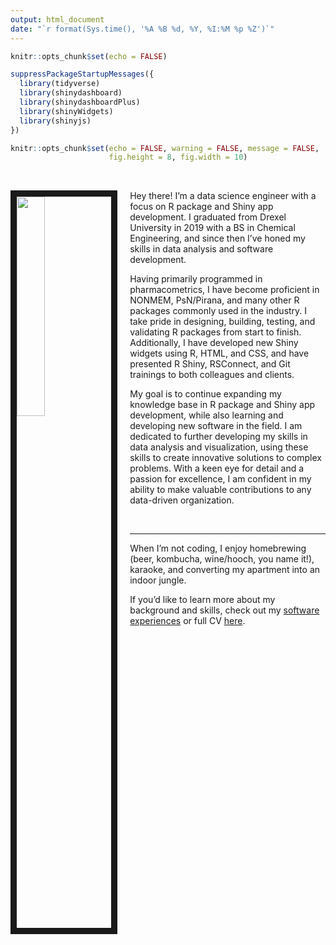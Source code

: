 ```yaml
---
output: html_document
date: "`r format(Sys.time(), '%A %B %d, %Y, %I:%M %p %Z')`"
---
```


<!-- <style type="text/css"> -->
<!-- .main-container { -->
<!-- max-width: 100% !important; -->
<!-- margin: auto; -->
<!-- } -->
<!-- </style> -->

```r
knitr::opts_chunk$set(echo = FALSE)

suppressPackageStartupMessages({
  library(tidyverse)
  library(shinydashboard)
  library(shinydashboardPlus)
  library(shinyWidgets)
  library(shinyjs)
})

```




```r
knitr::opts_chunk$set(echo = FALSE, warning = FALSE, message = FALSE,
                      fig.height = 8, fig.width = 10)
```

<br>

<img src="www/images/FB_profile.jpg" style="width:30%; border:10px solid; margin-right: 20px" align="left">


Hey there! I'm a data science engineer with a focus on R package and Shiny app development. I graduated from Drexel University in 2019 with a BS in Chemical Engineering, and since then I've honed my skills in data analysis and software development.

Having primarily programmed in pharmacometrics, I have become proficient in NONMEM, PsN/Pirana, and many other R packages commonly used in the industry. I take pride in designing, building, testing, and validating R packages from start to finish. Additionally, I have developed new Shiny widgets using R, HTML, and CSS, and have presented R Shiny, RSConnect, and Git trainings to both colleagues and clients.

My goal is to continue expanding my knowledge base in R package and Shiny app development, while also learning and developing new software in the field. I am dedicated to further developing my skills in data analysis and visualization,  using these skills to create innovative solutions to complex problems. With a keen eye for detail and a passion for excellence, I am confident in my ability to make valuable contributions to any data-driven organization.

<br>
<hr>

When I'm not coding, I enjoy homebrewing (beer, kombucha, wine/hooch, you name it!), karaoke, and converting my apartment into an indoor jungle.

If you'd like to learn more about my background and skills, check out my <a href="software.html">software experiences</a> or full CV [here](files/Resume_new.pdf).
